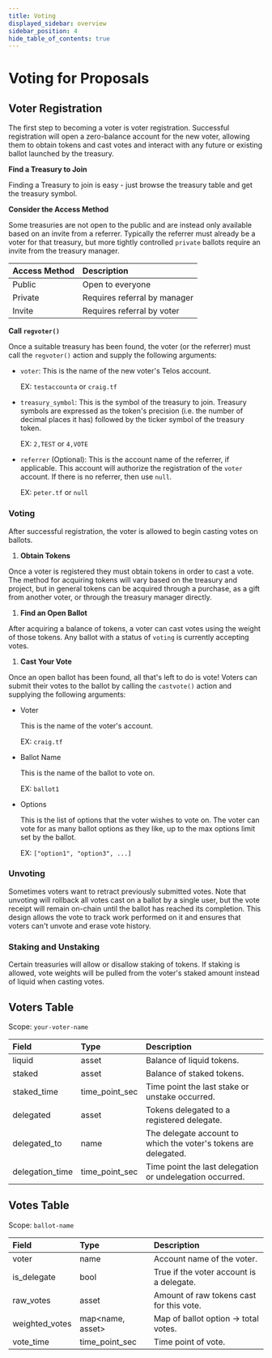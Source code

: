 ```yaml
---
title: Voting
displayed_sidebar: overview
sidebar_position: 4
hide_table_of_contents: true
---
```



# Voting for Proposals

## Voter Registration

The first step to becoming a voter is voter registration. Successful registration will open a zero-balance account for the new voter, allowing them to obtain tokens and cast votes and interact with any future or existing ballot launched by the treasury.

**Find a Treasury to Join**

Finding a Treasury to join is easy - just browse the treasury table and get the treasury symbol.

**Consider the Access Method**

Some treasuries are not open to the public and are instead only available based on an invite from a referrer. Typically the referrer must already be a voter for that treasury, but more tightly controlled `private` ballots require an invite from the treasury manager.

| Access Method | Description |
| :--- | :--- |
| Public | Open to everyone |
| Private | Requires referral by manager |
| Invite | Requires referral by voter |

**Call `regvoter()`**

Once a suitable treasury has been found, the voter \(or the referrer\) must call the `regvoter()` action and supply the following arguments:

* `voter`: This is the name of the new voter's Telos account.

  EX: `testaccounta` or `craig.tf`

* `treasury_symbol`: This is the symbol of the treasury to join. Treasury symbols are expressed as the token's precision \(i.e. the number of decimal places it has\) followed by the ticker symbol of the treasury token.

  EX: `2,TEST` or `4,VOTE`

* `referrer` \(Optional\): This is the account name of the referrer, if applicable. This account will authorize the registration of the `voter` account. If there is no referrer, then use `null`.

  EX: `peter.tf` or `null`

### Voting

After successful registration, the voter is allowed to begin casting votes on ballots.

1. **Obtain Tokens**

Once a voter is registered they must obtain tokens in order to cast a vote. The method for acquiring tokens will vary based on the treasury and project, but in general tokens can be acquired through a purchase, as a gift from another voter, or through the treasury manager directly.

1. **Find an Open Ballot**

After acquiring a balance of tokens, a voter can cast votes using the weight of those tokens. Any ballot with a status of `voting` is currently accepting votes.

1. **Cast Your Vote**

Once an open ballot has been found, all that's left to do is vote! Voters can submit their votes to the ballot by calling the `castvote()` action and supplying the following arguments:

* Voter

  This is the name of the voter's account.

  EX: `craig.tf`

* Ballot Name

  This is the name of the ballot to vote on.

  EX: `ballot1`

* Options

  This is the list of options that the voter wishes to vote on. The voter can vote for as many ballot options as they like, up to the max options limit set by the ballot.

  EX: `["option1", "option3", ...]`

### Unvoting

Sometimes voters want to retract previously submitted votes. Note that unvoting will rollback all votes cast on a ballot by a single user, but the vote receipt will remain on-chain until the ballot has reached its completion. This design allows the vote to track work performed on it and ensures that voters can't unvote and erase vote history.

### Staking and Unstaking

Certain treasuries will allow or disallow staking of tokens. If staking is allowed, vote weights will be pulled from the voter's staked amount instead of liquid when casting votes.

## Voters Table

Scope: `your-voter-name`

| Field | Type | Description |
| :--- | :--- | :--- |
| liquid | asset | Balance of liquid tokens. |
| staked | asset | Balance of staked tokens. |
| staked\_time | time\_point\_sec | Time point the last stake or unstake occurred. |
| delegated | asset | Tokens delegated to a registered delegate. |
| delegated\_to | name | The delegate account to which the voter's tokens are delegated. |
| delegation\_time | time\_point\_sec | Time point the last delegation or undelegation occurred. |

## Votes Table

Scope: `ballot-name`

| Field | Type | Description |
| :--- | :--- | :--- |
| voter | name | Account name of the voter. |
| is\_delegate | bool | True if the voter account is a delegate. |
| raw\_votes | asset | Amount of raw tokens cast for this vote. |
| weighted\_votes | map&lt;name, asset&gt; | Map of ballot option -&gt; total votes. |
| vote\_time | time\_point\_sec | Time point of vote. |




